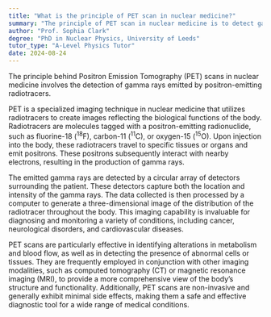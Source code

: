 ```yaml
---
title: "What is the principle of PET scan in nuclear medicine?"
summary: "The principle of PET scan in nuclear medicine is to detect gamma rays emitted by positron-emitting radiotracers."
author: "Prof. Sophia Clark"
degree: "PhD in Nuclear Physics, University of Leeds"
tutor_type: "A-Level Physics Tutor"
date: 2024-08-24
---
```


The principle behind Positron Emission Tomography (PET) scans in nuclear medicine involves the detection of gamma rays emitted by positron-emitting radiotracers.

PET is a specialized imaging technique in nuclear medicine that utilizes radiotracers to create images reflecting the biological functions of the body. Radiotracers are molecules tagged with a positron-emitting radionuclide, such as fluorine-18 ($^{18}\text{F}$), carbon-11 ($^{11}\text{C}$), or oxygen-15 ($^{15}\text{O}$). Upon injection into the body, these radiotracers travel to specific tissues or organs and emit positrons. These positrons subsequently interact with nearby electrons, resulting in the production of gamma rays.

The emitted gamma rays are detected by a circular array of detectors surrounding the patient. These detectors capture both the location and intensity of the gamma rays. The data collected is then processed by a computer to generate a three-dimensional image of the distribution of the radiotracer throughout the body. This imaging capability is invaluable for diagnosing and monitoring a variety of conditions, including cancer, neurological disorders, and cardiovascular diseases.

PET scans are particularly effective in identifying alterations in metabolism and blood flow, as well as in detecting the presence of abnormal cells or tissues. They are frequently employed in conjunction with other imaging modalities, such as computed tomography (CT) or magnetic resonance imaging (MRI), to provide a more comprehensive view of the body’s structure and functionality. Additionally, PET scans are non-invasive and generally exhibit minimal side effects, making them a safe and effective diagnostic tool for a wide range of medical conditions.
    